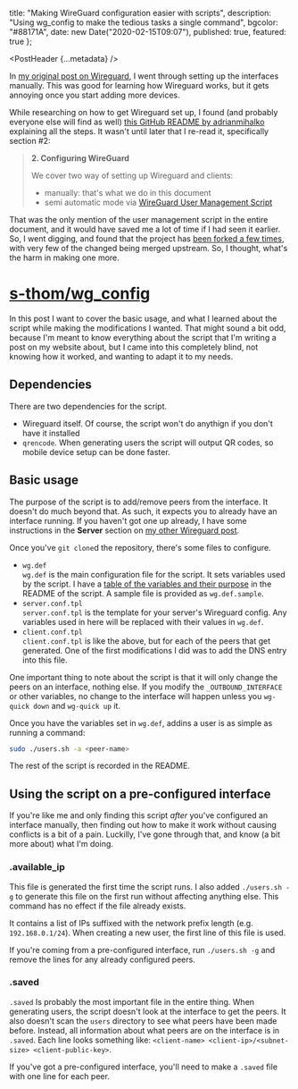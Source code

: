 
  title: "Making WireGuard configuration easier with scripts",
  description: "Using wg_config to make the tedious tasks a single command",
  bgcolor: "#88171A",
  date: new Date("2020-02-15T09:07"),
  published: true,
  featured: true
};

<PostHeader {...metadata} />

In [my original post on Wireguard](/posts/wireguard), I went through setting up the interfaces manually. This was good for learning how Wireguard works, but it gets annoying once you start adding more devices.

While researching on how to get Wireguard set up, I found (and probably everyone else will find as well) [this GitHub README by adrianmihalko](https://github.com/adrianmihalko/raspberrypiwireguard) explaining all the steps. It wasn't until later that I re-read it, specifically section #2:

> **2. Configuring WireGuard**
>
> We cover two way of setting up Wireguard and clients:
>
> - manually: that's what we do in this document
> - semi automatic mode via [WireGuard User Management Script](https://github.com/adrianmihalko/raspberrypiwireguard/wiki/User-management-with-Wireguard-User-Management-script)

That was the only mention of the user management script in the entire document, and it would have saved me a lot of time if I had seen it earlier. So, I went digging, and found that the project has [been forked a few times](https://github.com/adrianmihalko/wg_config/network/members), with very few of the changed being merged upstream. So, I thought, what's the harm in making one more.

# [s-thom/wg_config](https://github.com/s-thom/wg_config)

In this post I want to cover the basic usage, and what I learned about the script while making the modifications I wanted. That might sound a bit odd, because I'm meant to know everything about the script that I'm writing a post on my website about, but I came into this completely blind, not knowing how it worked, and wanting to adapt it to my needs.

## Dependencies

There are two dependencies for the script.

- Wireguard itself. Of course, the script won't do anythign if you don't have it installed
- `qrencode`. When generating users the script will output QR codes, so mobile device setup can be done faster.

## Basic usage

The purpose of the script is to add/remove peers from the interface. It doesn't do much beyond that. As such, it expects you to already have an interface running. If you haven't got one up already, I have some instructions in the **Server** section on [my other Wireguard post](/posts/wireguard).

Once you've `git clone`d the repository, there's some files to configure.

- `wg.def`  
   `wg.def` is the main configuration file for the script. It sets variables used by the script. I have a [table of the variables and their purpose](https://github.com/s-thom/wg_config#configuration) in the README of the script. A sample file is provided as `wg.def.sample`.
- `server.conf.tpl`  
   `server.conf.tpl` is the template for your server's Wireguard config. Any variables used in here will be replaced with their values in `wg.def`.
- `client.conf.tpl`  
   `client.conf.tpl` is like the above, but for each of the peers that get generated. One of the first modifications I did was to add the DNS entry into this file.

One important thing to note about the script is that it will only change the peers on an interface, nothing else. If you modify the `_OUTBOUND_INTERFACE` or other variables, no change to the interface will happen unless you `wg-quick down` and `wg-quick up` it.

Once you have the variables set in `wg.def`, addins a user is as simple as running a command:

```bash
sudo ./users.sh -a <peer-name>
```

The rest of the script is recorded in the README.

## Using the script on a pre-configured interface

If you're like me and only finding this script _after_ you've configured an interface manually, then finding out how to make it work without causing conflicts is a bit of a pain. Luckilly, I've gone through that, and know (a bit more about) what I'm doing.

### .available_ip

This file is generated the first time the script runs. I also added `./users.sh -g` to generate this file on the first run without affecting anything else. This command has no effect if the file already exists.

It contains a list of IPs suffixed with the network prefix length (e.g. `192.168.0.1/24`). When creating a new user, the first line of this file is used.

If you're coming from a pre-configured interface, run `./users.sh -g` and remove the lines for any already configured peers.

### .saved

`.saved` Is probably the most important file in the entire thing. When generating users, the script doesn't look at the interface to get the peers. It also doesn't scan the `users` directory to see what peers have been made before. Instead, all information about what peers are on the interface is in `.saved`. Each line looks something like: `<client-name> <client-ip>/<subnet-size> <client-public-key>`.

If you've got a pre-configured interface, you'll need to make a `.saved` file with one line for each peer.
